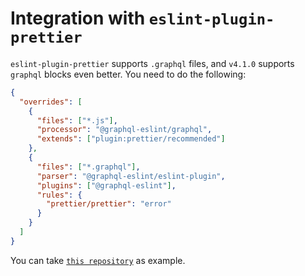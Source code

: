 # Integration with `eslint-plugin-prettier`

`eslint-plugin-prettier` supports `.graphql` files, and `v4.1.0` supports `graphql` blocks even
better. You need to do the following:

```json filename=".eslintrc.json"
{
  "overrides": [
    {
      "files": ["*.js"],
      "processor": "@graphql-eslint/graphql",
      "extends": ["plugin:prettier/recommended"]
    },
    {
      "files": ["*.graphql"],
      "parser": "@graphql-eslint/eslint-plugin",
      "plugins": ["@graphql-eslint"],
      "rules": {
        "prettier/prettier": "error"
      }
    }
  ]
}
```

You can take [`this repository`](https://github.com/B2o5T/graphql-eslint/tree/master/examples/prettier) as example.

